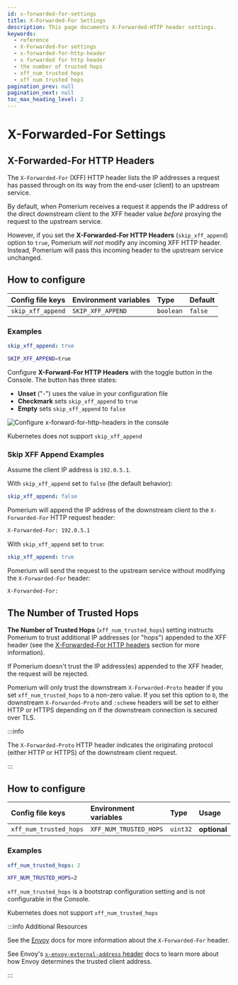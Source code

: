 ```yaml
---
id: x-forwarded-for-settings
title: X-Forwarded-For Settings
description: This page documents X-Forwarded-HTTP header settings.
keywords:
  - reference
  - X-Forwarded-For settings
  - x-forwarded-for-http-header
  - x forwarded for http header
  - the number of trusted hops
  - xff_num_trusted_hops
  - xff num trusted hops
pagination_prev: null
pagination_next: null
toc_max_heading_level: 2
---
```



# X-Forwarded-For Settings

## X-Forwarded-For HTTP Headers

The `X-Forwarded-For` (XFF) HTTP header lists the IP addresses a request has passed through on its way from the end-user (client) to an upstream service.

By default, when Pomerium receives a request it appends the IP address of the direct downstream client to the XFF header value _before_ proxying the request to the upstream service.

However, if you set the **X-Forwarded-For HTTP Headers** (`skip_xff_append`) option to `true`, Pomerium _will not_ modify any incoming XFF HTTP header. Instead, Pomerium will pass this incoming header to the upstream service unchanged.

## How to configure

<Tabs>
<TabItem value="Core" label="Core">

| **Config file keys** | **Environment variables** | **Type**  | **Default** |
| :------------------- | :------------------------ | :-------- | :---------- |
| `skip_xff_append`    | `SKIP_XFF_APPEND`         | `boolean` | `false`     |

### Examples

```yaml
skip_xff_append: true
```

```bash
SKIP_XFF_APPEND=true
```

</TabItem>
<TabItem value="Enterprise" label="Enterprise">

Configure **X-Forward-For HTTP Headers** with the toggle button in the Console. The button has three states:

- **Unset** ("-") uses the value in your configuration file
- **Checkmark** sets `skip_xff_append` to `true`
- **Empty** sets `skip_xff_append` to `false`

![Configure x-forward-for-http-headers in the console](./img/headers/x-forwarded-for-http-header.png)

</TabItem>
<TabItem value="Kubernetes" label="Kubernetes">

Kubernetes does not support `skip_xff_append`

</TabItem>
</Tabs>

### Skip XFF Append Examples

Assume the client IP address is `192.0.5.1`.

With `skip_xff_append` set to `false` (the default behavior):

  ```yaml
  skip_xff_append: false
  ```

Pomerium will append the IP address of the downstream client to the `X-Forwarded-For` HTTP request header:

  ```bash title="Request Details"
  X-Forwarded-For: 192.0.5.1
  ```

With `skip_xff_append` set to `true`:

  ```yaml
  skip_xff_append: true
  ```

Pomerium will send the request to the upstream service without modifying the `X-Forwarded-For` header:

  ```bash title="Request Details"
  X-Forwarded-For:
  ```

## The Number of Trusted Hops

**The Number of Trusted Hops** (`xff_num_trusted_hops`) setting instructs Pomerium to trust additional IP addresses (or "hops") appended to the XFF header (see the [X-Forwarded-For HTTP headers](#x-forwarded-for-http-headers) section for more information).

If Pomerium doesn't trust the IP address(es) appended to the XFF header, the request will be rejected.

Pomerium will only trust the downstream `X-Forwarded-Proto` header if you set `xff_num_trusted_hops` to a non-zero value. If you set this option to `0`, the downstream `X-Forwarded-Proto` and `:scheme` headers will be set to either HTTP or HTTPS depending on if the downstream connection is secured over TLS.

:::info

The `X-Forwarded-Proto` HTTP header indicates the originating protocol (either HTTP or HTTPS) of the downstream client request.

:::

## How to configure

<Tabs>
<TabItem value="Core" label="Core">

| **Config file keys**   | **Environment variables** | **Type** | **Usage**    |
| :--------------------- | :------------------------ | :------- | :----------- |
| `xff_num_trusted_hops` | `XFF_NUM_TRUSTED_HOPS`    | `uint32` | **optional** |

### Examples

```yaml
xff_num_trusted_hops: 2
```

```bash
XFF_NUM_TRUSTED_HOPS=2
```

</TabItem>
<TabItem value="Enterprise" label="Enterprise">

`xff_num_trusted_hops` is a bootstrap configuration setting and is not configurable in the Console.

</TabItem>
<TabItem value="Kubernetes" label="Kubernetes">

Kubernetes does not support `xff_num_trusted_hops`

</TabItem>
</Tabs>

:::info Additional Resources

See the [Envoy](https://www.envoyproxy.io/docs/envoy/latest/configuration/http/http_conn_man/headers.html?highlight=skip_xff_append#x-forwarded-for) docs for more information about the `X-Forwarded-For` header.

See Envoy's [`x-envoy-external-address` header](https://www.envoyproxy.io/docs/envoy/latest/configuration/http/http_conn_man/headers#x-envoy-external-address) docs to learn more about how Envoy determines the trusted client address.

:::

